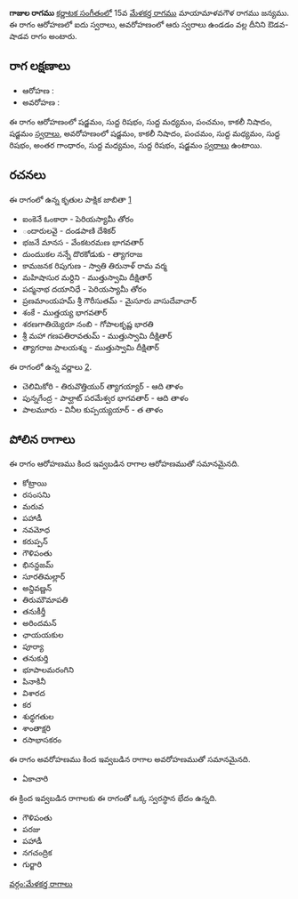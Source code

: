 {{Infobox ragam
	| name          	= గాజుల
	| synonym	    	= 
	| mela          	= 
	| chakra        	= 
	| janaka        	= 
	| type          	= ఔడవ-శాడవ
	| arohanam      	= {{svaraC|S|R1|M1|P|N3|S'}} 
	| avarohanam    	= {{svaraC|S'|N3|P|M1|R1|G3|M1|R1|S}}
	| jeeva         	=
	| chhaya        	=
	| nyasa         	=
	| vishesha      	= 
	| equivalent  		= 
}}
{{కర్ణాటక సంగీత రాగాలు}}
'''గాజుల రాగము''' [[కర్ణాటక సంగీతం]]లో 15వ [[మేళకర్త రాగము]] మాయామాళవగౌళ రాగము జన్యము.  ఈ రాగం ఆరోహణలో ఐదు స్వరాలు, అవరోహణంలో ఆరు స్వరాలు ఉండడం వల్ల దీనిని ఔడవ-షాడవ రాగం అంటారు.


==రాగ లక్షణాలు==


* ఆరోహణ : {{svaraC|S|R1|M1|P|N3|S'}} 
* అవరోహణ : {{svaraC|S'|N3|P|M1|R1|G3|M1|R1|S}}

ఈ రాగం ఆరోహణంలో షడ్జమం, సుద్ద రిషభం, సుద్ద మధ్యమం, పంచమం, కాకలీ నిషాదం, షడ్జమం [[స్వరాలు]], అవరోహణంలో షడ్జమం, కాకలీ నిషాదం, పంచమం, సుద్ద మధ్యమం, సుద్ద రిషభం, అంతర గాంధారం, సుద్ద మధ్యమం, సుద్ద రిషభం, షడ్జమం [[స్వరాలు]] ఉంటాయి.

==రచనలు==
ఈ రాగంలో ఉన్న కృతుల పాక్షిక జాబితా [https://github.com/ssrihari/ragavardhini/blob/master/ragas/kritis.psv]
* ఐంకెనే ఓంకారా - పెరియస్యామీ తోరం
* ందారులవై - దండపాణి దేశికర్
* భజనే మానస - వేంకటరమణ భాగవతార్
* దుందుుకల నన్నే దొరకోడుకు - త్యాగరాజ
* కామజనక రిపుగుణ - స్వాతి తిరునాళ్ రామ వర్మ
* మహిషాసుర మర్దిని - ముత్తుస్వామి దీక్షితార్
* పద్మనాభ దయానిధే - పెరియస్యామీ తోరం
* ప్రణమాంయహమ్ శ్రీ గౌరీసుతమ్ - మైసూరు వాసుదేవాచార్
* శంకే - ముత్తయ్య భాగవతార్
* శరణగాతియ్యెరూ నంబి - గోపాలకృష్ణ భారతి
* శ్రీ మహా గణపతిరావతుమ్ - ముత్తుస్వామి దీక్షితార్
* త్యాగరాజ పాలయశ్శు - ముత్తుస్వామి దీక్షితార్

ఈ రాగంలో ఉన్న వర్ణాలు [http://www.carnatica.in/kriti/varnamlist.htm].
* చెలిమికోరి - తిరువొత్తియుర్ త్యాగయ్యార్ - ఆది తాళం
* పున్నగేంద్ర - పాల్ఘాట్ పరమేశ్వర భాగవతార్ - ఆది తాళం
* పాలమూరు - వినీల కుప్పయ్యయార్ - త తాళం




==పోలిన రాగాలు==
ఈ రాగం ఆరోహణము కింద ఇవ్వబడిన రాగాల ఆరోహణముతో సమానమైనది.
* కోట్రాయి
* రసంసనిు
* మరువ
* పహాడీ
* నవమోధ
* కరుప్పన్
* గౌళిపంతు
* భినన్దజమ్
* సూరతిమల్లార్
* అన్దివణ్ణన్
* తిరుమౌమాపతి
* తనుకీర్తీ
* అరిందమన్
* ఛాయయకుల
* పూర్యా
* తనుకుర్తి
* భూపాలమరంగిని
* పినాకినీ
* విశారద
* కర
* శుధ్ధగతుల
* శాంతాక్షరి
* రసాభాసకరం

ఈ రాగం అవరోహణము కింద ఇవ్వబడిన రాగాల అవరోహణముతో సమానమైనది.
* ఏకాచారి

ఈ క్రింద ఇవ్వబడిన రాగాలకు ఈ రాగంతో ఒక్క స్వరస్థాన భేదం ఉన్నది.
* గౌళిపంతు
* పరజు
* పహాడీ
* నగచంద్రిక
* గుర్జారి



[[వర్గం:మేళకర్త రాగాలు]]